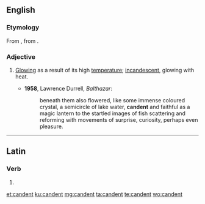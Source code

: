 ==English==

===Etymology===
From {{etyl|la|en}} {{m|la|candentem}}, from {{m|la|candere}}.

===Adjective===
{{en-adj}}

# {{label|en|now|_|rare}} [[glowing|Glowing]] as a result of its high [[temperature]]; [[incandescent]], glowing with heat.
#* '''1958''', Lawrence Durrell, ''Balthazar'':
#*: beneath them also flowered, like some immense coloured crystal, a semicircle of lake water, '''candent''' and faithful as a magic lantern to the startled images of fish scattering and reforming with movements of surprise, curiosity, perhaps even pleasure.

----

==Latin==

===Verb===
{{la-verb-form|candent}}

# {{inflection of|candeō||3|p|pres|actv|indc|lang=la}}

[[et:candent]]
[[ku:candent]]
[[mg:candent]]
[[ta:candent]]
[[te:candent]]
[[wo:candent]]